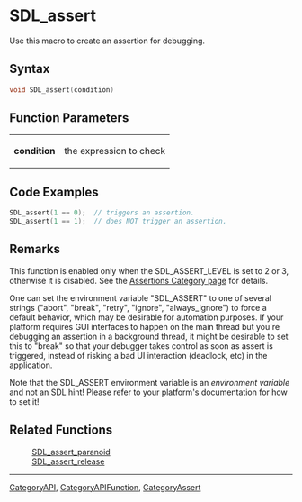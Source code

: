 = SDL_assert =
Use this macro to create an assertion for debugging.


== Syntax ==
<syntaxhighlight lang='c++'>
void SDL_assert(condition)
</syntaxhighlight>

== Function Parameters ==
{|
|'''condition'''
|the expression to check
|}

== Code Examples ==
<syntaxhighlight lang='c++'>
SDL_assert(1 == 0);  // triggers an assertion.
SDL_assert(1 == 1);  // does NOT trigger an assertion.
</syntaxhighlight>

== Remarks ==
This function is enabled only when the SDL_ASSERT_LEVEL is set to 2 or 3, otherwise it is disabled.  See the [[CategoryAssert|Assertions Category page]] for details.

One can set the environment variable "SDL_ASSERT" to one of several strings ("abort", "break", "retry", "ignore", "always_ignore") to force a default behavior, which may be desirable for automation purposes. If your platform requires GUI interfaces to happen on the main thread but you're debugging an assertion in a background thread, it might be desirable to set this to "break" so that your debugger takes control as soon as assert is triggered, instead of risking a bad UI interaction (deadlock, etc) in the application.

Note that the SDL_ASSERT environment variable is an ''environment variable'' and not an SDL hint! Please refer to your platform's documentation for how to set it!

== Related Functions ==
:[[SDL_assert_paranoid]]
:[[SDL_assert_release]]

----
[[CategoryAPI]], [[CategoryAPIFunction]], [[CategoryAssert]]
